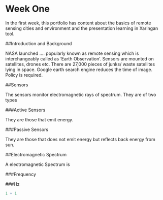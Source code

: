 # Week One

In the first week, this portfolio has content about the basics of remote sensing cities and environment and the presentation learning in Xaringan tool.

##Introduction and Background

NASA launched .... popularly known as remote sensing which is interchangeably called as 'Earth Observation'. Sensors are mounted on satellites, drones etc. There are 27,000 pieces of junks/ waste satellites lying in space. Google earth search engine reduces the time of image. Policy is required.

##Sensors

The sensors monitor electromagnetic rays of spectrum. They are of two types

###Active Sensors

They are those that emit energy.

###Passive Sensors

They are those that does not emit energy but reflects back energy from sun.

##Electromagnetic Spectrum

A electromagnetic Spectrum is

###Frequency

###Hz

```r
1 + 1
```


